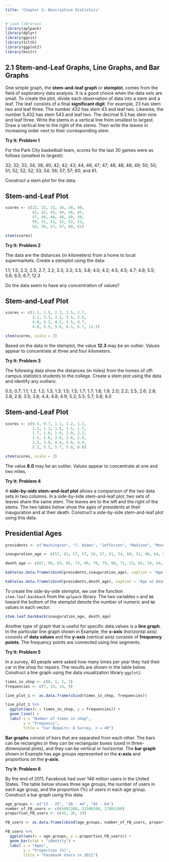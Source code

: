 ```yaml
---
title: 'Chapter 2: Descriptive Statistics'
---
```


```r
# Load libraries
library(aplpack)
library(dplyr)
library(ggvis)
library(tcltk)
library(ggplot2)
library(knitr)

```

## 2.1 Stem-and-Leaf Graphs, Line Graphs, and Bar Graphs
One simple graph, the **stem-and-leaf graph** or **stemplot**, comes from the field of exploratory data analysis. It is a good choice when the data sets are small. To create the plot, divide each observation of data into a stem and a leaf. The leaf consists of a final **significant digit**. For example, 23 has stem two and leaf three. The number 432 has stem 43 and leaf two. Likewise, the number 5,432 has stem 543 and leaf two. The decimal 9.3 has stem nine and leaf three. Write the stems in a vertical line from smallest to largest. Draw a vertical line to the right of the stems. Then write the leaves in increasing order next to their corresponding stem.

**Try It: Problem 1**

For the Park City basketball team, scores for the last 30 games were as follows (smallest to largest): 

32; 32; 33; 34; 38; 40; 42; 
42; 43; 44; 46; 47; 47; 48; 
48; 48; 49; 50; 50; 51; 52; 
52; 52; 53; 54; 56; 57; 57; 
60; and 61.

Construct a stem plot for the data.

## Stem-and-Leaf Plot
```r
scores <- c(32, 32, 33, 34, 38, 40, 
            42, 42, 43, 44, 46, 47, 
            47, 48, 48, 48, 49, 50, 
            50, 51, 52, 52, 52, 53, 
            54, 56, 57, 57, 60, 61)

stem(scores)
```


**Try It: Problem 2**

The data are the distances (in kilometers) from a home to local supermarkets. Create a stemplot using the data: 

1.1; 1.5; 2.3; 2.5; 2.7; 
3.2; 3.3; 3.3; 3.5; 3.8; 
4.0; 4.2; 4.5; 4.5; 4.7; 
4.8; 5.5; 5.6; 6.5; 6.7; 12.3

Do the data seem to have any concentration of values?

## Stem-and-Leaf Plot
```r
scores <- c(1.1, 1.5, 2.3, 2.5, 2.7, 
            3.2, 3.3, 3.3, 3.5, 3.8, 
            4.0, 4.2, 4.5, 4.5, 4.7, 
            4.8, 5.5, 5.6, 6.5, 6.7, 12.3)

stem(scores, scale = 2)
```

Based on the data in the stemplot, the value **12.3** may be an outlier. Values appear to concentrate at three and four kilometers.


**Try It: Problem 3**

The following data show the distances (in miles) from the homes of off-campus statistics students to the college. Create a stem plot using the data and identify any outliers:

0.5; 0.7; 1.1; 1.2; 1.2; 
1.3; 1.3; 1.5; 1.5; 1.7; 
1.7; 1.8; 1.9; 2.0; 2.2; 
2.5; 2.6; 2.8; 2.8; 2.8; 
3.5; 3.8; 4.4; 4.8; 4.9; 
5.2; 5.5; 5.7; 5.8; 8.0

## Stem-and-Leaf Plot
```r
scores <- c(0.5, 0.7, 1.1, 1.2, 1.2, 
            1.3, 1.3, 1.5, 1.5, 1.7, 
            1.7, 1.8, 1.9, 2.0, 2.2, 
            2.5, 2.6, 2.8, 2.8, 2.8, 
            3.5, 3.8, 4.4, 4.8, 4.9, 
            5.2, 5.5, 5.7, 5.8, 8.0)

stem(scores, scale = 2)
```

The value **8.0** may be an outlier. Values appear to concentrate at one and two miles.


**Try It: Problem 4**

A **side-by-side stem-and-leaf plot** allows a comparison of the two data sets in two columns. In a side-by-side stem-and-leaf plot, two sets of leaves share the same stem. The leaves are to the left and the right of the stems. The two tables below show the ages of presidents at their inauguration and at their death. Construct a side-by-side stem-and-leaf plot using this data.

## Presidential Ages
```r

presidents <- c("Washington", "J. Adams", "Jefferson", "Madison", "Monroe", "J.Q. Adams", "Jackson", "Van Buren", "W. H. Harrison", "Tyler", "Polk", "Taylor", "Fillmore", "Pierce", "Buchanan", "Lincoln", "A. Johnson", "Grant", "Hayes", "Garfield", "Arthur", "Cleveland", "B. Harrison", "Cleveland", "McKinley", "T. Roosevelt", "Taft", "Wilson", "Harding", "Coolidge", "Hoover", "F. Roosevelt", "Truman", "Eisenhower", "Kennedy", "L. Johnson", "Nixon", "Ford", "Carter", "Reagan", "G.H.W. Bush", "Clinton", "G. W. Bush", "Obama")

inauguration_age <- c(57, 61, 57, 57, 58, 57, 61, 54, 68, 51, 49, 64, 50, 48, 65, 52, 56, 46, 54, 49, 51, 47, 55, 55, 54, 42, 51, 56, 55, 51, 54, 51, 60, 62, 43, 55, 56, 61, 52, 69, 64, 47, 54, 47)

death_age <- c(67, 90, 83, 85, 73, 80, 78, 79, 68, 71, 53, 65, 74, 64, 77, 56, 66, 63, 70, 49, 56, 71, 67, 71, 58, 60, 72, 67, 57, 60, 90, 63, 88, 78, 46, 64, 81, 93, NA, 93, NA, NA, NA, NA)

kable(as.data.frame(cbind(presidents,inauguration_age), caption = "Age at Inauguration"))

kable(as.data.frame(cbind(presidents,death_age), caption = "Age at Death"))

```

To create the side-by-side stemplot, we use the function `stem.leaf.backback` from the `aplpack` library. The two variables `n` and `NA` toward the bottom of the stemplot denote the number of numeric and `NA` values in each vector.

```r

stem.leaf.backback(inauguration_age, death_age)

```

Another type of graph that is useful for specific data values is a **line graph**. In the particular line graph shown in Example, the **x-axis** (horizontal axis) consists of **data values** and the **y-axis** (vertical axis) consists of **frequency points**. The frequency points are connected using line segments.

**Try It: Problem 5**

In a survey, 40 people were asked how many times per year they had their car in the shop for repairs. The results are shown in the table below. Construct a line graph using the data visualization library `ggplot2`.

```r

times_in_shop <- c(0, 1, 2, 3)
frequencies <- c(7, 10, 14, 9)

line_plot_1 <- as.data.frame(cbind(times_in_shop, frequencies))

line_plot_1 %>%
  ggplot(aes(x = times_in_shop, y = frequencies)) + 
  geom_line() +
  labs( x = "Number of times in shop",
        y = "Frequency",
        title = "Car Repairs: A Survey, n = 40")

```

**Bar graphs** consist of bars that are separated from each other. The bars can be rectangles or they can be rectangular boxes (used in three-dimensional plots), and they can be vertical or horizontal. The **bar graph** shown in Example has age groups represented on the **x-axis** and proportions on the **y-axis**.


**Try It: Problem 6**

By the end of 2011, Facebook had over 146 million users in the United States. The table below shows three age groups, the number of users in each age group, and the proportion (%) of users in each age group. Construct a bar graph using this data.

```r

age_groups <- c("13 - 25", "26 - 44", "45 - 64")
number_of_FB_users <- c(65082280, 53300200, 27885100)
proportion_FB_users <- c(45, 36, 19)

FB_users <- as.data.frame(cbind(age_groups, number_of_FB_users, proportion_FB_users))

FB_users %>%
  ggplot(aes(x = age_groups, y = proportion_FB_users)) + 
  geom_bar(stat = "identity") +
  labs( x = "Ages",
        y = "Proportion (%)",
        title = "Facebook Users in 2011")

```

